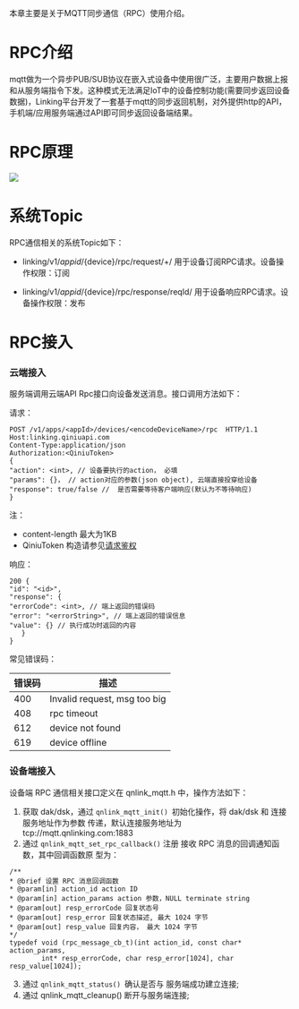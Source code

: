 本章主要是关于MQTT同步通信（RPC）使用介绍。

# **RPC介绍**
mqtt做为⼀个异步PUB/SUB协议在嵌⼊式设备中使⽤很⼴泛，主要⽤户数据上报和从服务端指令下发。这种模式⽆法满⾜IoT中的设备控制功能(需要同步返回设备数据)，Linking平台开发了⼀套基于mqtt的同步返回机制，对外提供http的API，⼿机端/应⽤服务端通过API即可同步返回设备端结果。

# **RPC原理**

![](https://dn-odum9helk.qbox.me/Fl9eX4Xd8dDBFmNljBpu5GteAwtJ)

# **系统Topic**
RPC通信相关的系统Topic如下：

* linking/v1/${appid}/${device}/rpc/request/+/
⽤于设备订阅RPC请求。设备操作权限：订阅

* linking/v1/${appid}/${device}/rpc/response/reqId/ 
⽤于设备响应RPC请求。设备操作权限：发布


# **RPC接入**
### **云端接入**
服务端调用云端API Rpc接口向设备发送消息。接口调用方法如下：

请求：
```
POST /v1/apps/<appId>/devices/<encodeDeviceName>/rpc  HTTP/1.1
Host:linking.qiniuapi.com
Content-Type:application/json
Authorization:<QiniuToken>
{ 
"action": <int>, // 设备要执⾏的action， 必填
"params": {}， // action对应的参数(json object), 云端直接投穿给设备
"response": true/false //  是否需要等待客户端响应(默认为不等待响应)
}
```
注：
* content-length 最⼤为1KB
* QiniuToken 构造请参见[请求鉴权](https://developer.qiniu.io/linking/api/5679/the-signature-in-the-header)

响应：
```
200 {
"id": "<id>", 
"response": {
"errorCode": <int>, // 端上返回的错误码
"error": "<errorString>", // 端上返回的错误信息
"value": {} // 执⾏成功时返回的内容 
   }
}
```

常见错误码：

|错误码|描述|
|---|---|
|400|Invalid request, msg too big|
|408|rpc timeout|
|612|device not found|
|619|device offline|

### **设备端接入**

设备端 RPC 通信相关接⼝定义在 qnlink_mqtt.h 中，操作方法如下：

1. 获取 dak/dsk，通过 `qnlink_mqtt_init() `初始化操作，将 dak/dsk 和 连接服务地址作为参数 传递，默认连接服务地址为 tcp://mqtt.qnlinking.com:1883 
2. 通过 `qnlink_mqtt_set_rpc_callback()` 注册 接收 RPC 消息的回调通知函数，其中回调函数原 型为：

```
/**
* @brief 设置 RPC 消息回调函数 
* @param[in] action_id action ID 
* @param[in] action_params action 参数，NULL terminate string
* @param[out] resp_errorCode 回复状态号
* @param[out] resp_error 回复状态描述, 最⼤ 1024 字节
* @param[out] resp_value 回复内容， 最⼤ 1024 字节
*/
typedef void (rpc_message_cb_t)(int action_id, const char* action_params,
        int* resp_errorCode, char resp_error[1024], char resp_value[1024]);
```

3. 通过 `qnlink_mqtt_status() `确认是否与 服务端成功建⽴连接;
4. 通过 qnlink_mqtt_cleanup() 断开与服务端连接;